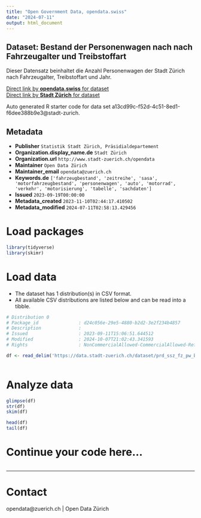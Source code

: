 ```yaml
---
title: "Open Government Data, opendata.swiss"
date: "2024-07-11"
output: html_document
---
```


## Dataset: Bestand der Personenwagen nach nach Fahrzeugalter und Treibstoffart

Dieser Datensatz beinhaltet die Anzahl Personenwagen der Stadt Zürich nach Fahrzeugalter, Treibstoffart und Jahr. 


[Direct link by **opendata.swiss** for dataset](https://opendata.swiss/de/dataset/bestand-der-personenwagen-nach-nach-fahrzeugalter-treibstoffart-und-jahr-seit-2002)<br>
[Direct link by **Stadt Zürich** for dataset](https://data.stadt-zuerich.ch/dataset/prd_ssz_fz_pw_bestand_jahr_treibstoff_fahrzeugalter_od2002)

Auto generated R starter code for data set a13cd99c-f52d-4c51-8ed1-f6dee388b9e3@stadt-zurich.

## Metadata

- **Publisher** `Statistik Stadt Zürich, Präsidialdepartement`
- **Organization.display_name.de** `Stadt Zürich`
- **Organization.url** `http://www.stadt-zuerich.ch/opendata`
- **Maintainer** `Open Data Zürich`
- **Maintainer_email** `opendata@zuerich.ch`
- **Keywords.de** `['fahrzeugbestand', 'zeitreihe', 'sasa', 'motorfahrzeugbestand', 'personenwagen', 'auto', 'motorrad', 'verkehr', 'motorisierung', 'tabelle', 'sachdaten']`
- **Issued** `2023-09-19T00:00:00`
- **Metadata_created** `2023-11-10T02:44:17.410502`
- **Metadata_modified** `2024-07-11T02:58:13.429456`


# Load packages

```r

library(tidyverse)
library(skimr)

```

# Load data

-   The dataset has 1 distribution(s) in CSV format.
-   All available CSV distributions are listed below and can be read into a tibble.

```r

# Distribution 0
# Package_id               : d24c056e-29e5-4880-b2d2-3e2f234b4857
# Description              : 
# Issued                   : 2023-09-11T15:06:51.644512
# Modified                 : 2024-10-07T21:02:43.341593
# Rights                   : NonCommercialAllowed-CommercialAllowed-ReferenceNotRequired

df <- read_delim('https://data.stadt-zuerich.ch/dataset/prd_ssz_fz_pw_bestand_jahr_treibstoff_fahrzeugalter_od2002/download/VER200OD2002.csv')



```

# Analyze data

```r

glimpse(df)
str(df)
skim(df)

head(df)
tail(df)

```

# Continue your code here...

```r

```

------------------------------------------------------------------------

# Contact

opendata@zuerich.ch | Open Data Zürich
